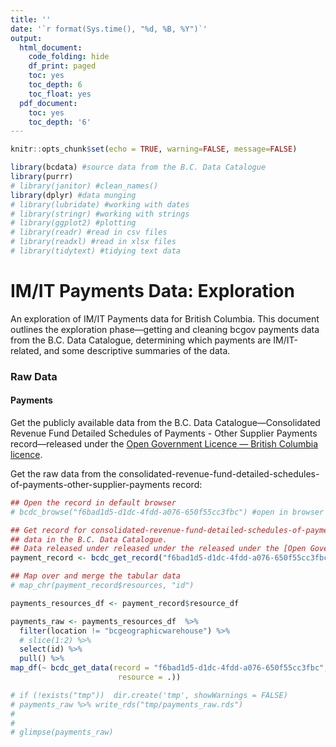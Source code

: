 ```yaml
---
title: ''
date: '`r format(Sys.time(), "%d, %B, %Y")`'
output:
  html_document:
    code_folding: hide
    df_print: paged
    toc: yes
    toc_depth: 6
    toc_float: yes
  pdf_document:
    toc: yes
    toc_depth: '6'
---
```


<!--
Copyright 2019 Province of British Columbia

Licensed under the Apache License, Version 2.0 (the "License");
you may not use this file except in compliance with the License.
You may obtain a copy of the License at

http://www.apache.org/licenses/LICENSE-2.0

Unless required by applicable law or agreed to in writing, software distributed under the License is distributed on an "AS IS" BASIS,
WITHOUT WARRANTIES OR CONDITIONS OF ANY KIND, either express or implied.
See the License for the specific language governing permissions and limitations under the License.
-->


```r
knitr::opts_chunk$set(echo = TRUE, warning=FALSE, message=FALSE)

library(bcdata) #source data from the B.C. Data Catalogue
library(purrr)
# library(janitor) #clean_names()
library(dplyr) #data munging
# library(lubridate) #working with dates
# library(stringr) #working with strings
# library(ggplot2) #plotting
# library(readr) #read in csv files
# library(readxl) #read in xlsx files
# library(tidytext) #tidying text data
```

# IM/IT Payments Data: Exploration

An exploration of IM/IT Payments data for British Columbia. This document outlines the exploration phase---getting and cleaning bcgov payments data from the B.C. Data Catalogue, determining which payments are IM/IT-related, and some descriptive summaries of the data.


### Raw Data

#### Payments

Get the publicly available data from the B.C. Data Catalogue---Consolidated Revenue Fund Detailed Schedules of Payments - Other Supplier Payments record---released under the [Open Government Licence &mdash; British Columbia licence](https://www2.gov.bc.ca/gov/content?id=A519A56BC2BF44E4A008B33FCF527F61).

Get the raw data from the consolidated-revenue-fund-detailed-schedules-of-payments-other-supplier-payments record:

```r
## Open the record in default browser
# bcdc_browse("f6bad1d5-d1dc-4fdd-a076-650f55cc3fbc") #open in browser

## Get record for consolidated-revenue-fund-detailed-schedules-of-payments-other-supplier-payments  
## data in the B.C. Data Catalogue.
## Data released under released under the released under the [Open Government Licence - British Columbia licence](https://www2.gov.bc.ca/gov/content?id=A519A56BC2BF44E4A008B33FCF527F61)
payment_record <- bcdc_get_record("f6bad1d5-d1dc-4fdd-a076-650f55cc3fbc")

## Map over and merge the tabular data
# map_chr(payment_record$resources, "id")

payments_resources_df <- payment_record$resource_df

payments_raw <- payments_resources_df  %>% 
  filter(location != "bcgeographicwarehouse") %>% 
  # slice(1:2) %>% 
  select(id) %>% 
  pull() %>% 
map_df(~ bcdc_get_data(record = "f6bad1d5-d1dc-4fdd-a076-650f55cc3fbc",
                        resource = .))

# if (!exists("tmp"))  dir.create('tmp', showWarnings = FALSE)
# payments_raw %>% write_rds("tmp/payments_raw.rds")
# 
# 
# glimpse(payments_raw)
```




